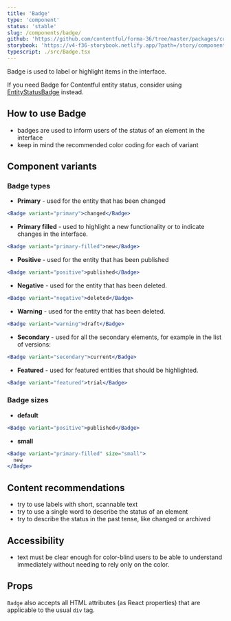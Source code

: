 ```yaml
---
title: 'Badge'
type: 'component'
status: 'stable'
slug: /components/badge/
github: 'https://github.com/contentful/forma-36/tree/master/packages/components/badge'
storybook: 'https://v4-f36-storybook.netlify.app/?path=/story/components-badge--basic'
typescript: ./src/Badge.tsx
---
```


Badge is used to label or highlight items in the interface.

If you need Badge for Contentful entity status, consider using [EntityStatusBadge](https://v4.f36.contentful.com/components/entity-status-badge/) instead.

## How to use Badge

- badges are used to inform users of the status of an element in the interface
- keep in mind the recommended color coding for each of variant

## Component variants

### Badge types

- **Primary** - used for the entity that has been changed

```jsx
<Badge variant="primary">changed</Badge>
```

- **Primary filled** - used to highlight a new functionality or to indicate changes in the interface.

```jsx
<Badge variant="primary-filled">new</Badge>
```

- **Positive** - used for the entity that has been published

```jsx
<Badge variant="positive">published</Badge>
```

- **Negative** - used for the entity that has been deleted.

```jsx
<Badge variant="negative">deleted</Badge>
```

- **Warning** - used for the entity that has been deleted.

```jsx
<Badge variant="warning">draft</Badge>
```

- **Secondary** - used for all the secondary elements, for example in the list of versions:

```jsx
<Badge variant="secondary">current</Badge>
```

- **Featured** - used for featured entities that should be highlighted.

```jsx
<Badge variant="featured">trial</Badge>
```

### Badge sizes

- **default**

```jsx
<Badge variant="positive">published</Badge>
```

- **small**

```jsx
<Badge variant="primary-filled" size="small">
  new
</Badge>
```

## Content recommendations

- try to use labels with short, scannable text
- try to use a single word to describe the status of an element
- try to describe the status in the past tense, like changed or archived

## Accessibility

- text must be clear enough for color-blind users to be able to understand immediately without needing to rely only on the color.

## Props


<Props of="Badge" />

`Badge` also accepts all HTML attributes (as React properties) that are applicable to the usual `div` tag.

